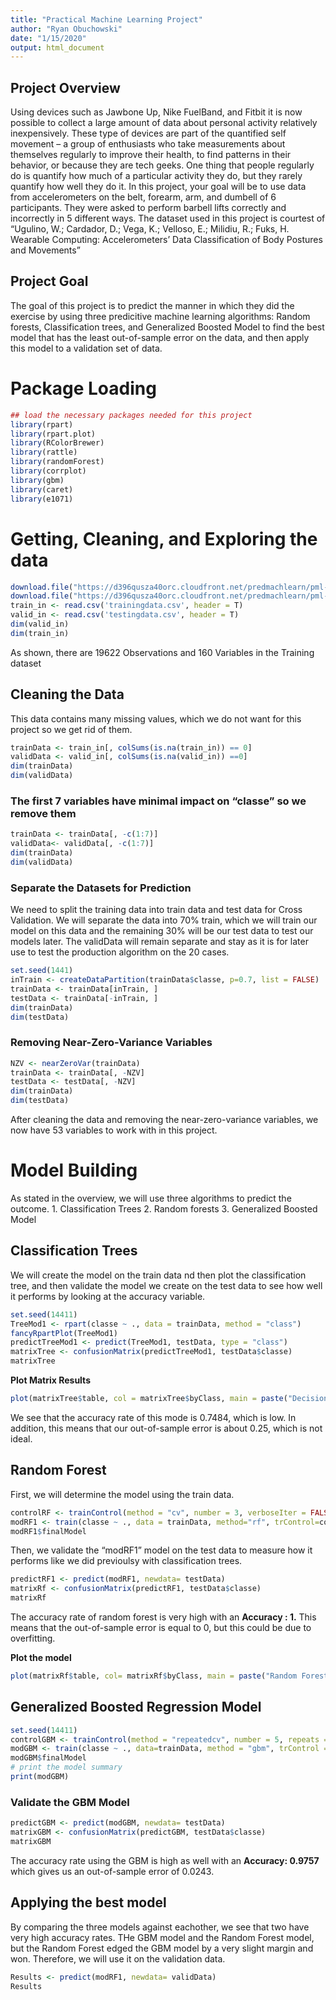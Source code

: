 ```yaml
---
title: "Practical Machine Learning Project"
author: "Ryan Obuchowski"
date: "1/15/2020"
output: html_document
---
```


## Project Overview
Using devices such as Jawbone Up, Nike FuelBand, and Fitbit it is now possible to collect a large amount of data about personal activity relatively inexpensively. These type of devices are part of the quantified self movement – a group of enthusiasts who take measurements about themselves regularly to improve their health, to find patterns in their behavior, or because they are tech geeks. One thing that people regularly do is quantify how much of a particular activity they do, but they rarely quantify how well they do it. In this project, your goal will be to use data from accelerometers on the belt, forearm, arm, and dumbell of 6 participants. They were asked to perform barbell lifts correctly and incorrectly in 5 different ways. The dataset used in this project is courtest of “Ugulino, W.; Cardador, D.; Vega, K.; Velloso, E.; Milidiu, R.; Fuks, H. Wearable Computing: Accelerometers’ Data Classification of Body Postures and Movements”


## Project Goal 
The goal of this project is to predict the manner in which they did the exercise by using three predicitive machine learning algorithms: Random forests, Classification trees, and Generalized Boosted Model to find the best model that has the least out-of-sample error on the data, and then apply this model to a validation set of data.  

# Package Loading
```r
## load the necessary packages needed for this project
library(rpart)
library(rpart.plot)
library(RColorBrewer)
library(rattle)
library(randomForest)
library(corrplot)
library(gbm)
library(caret)
library(e1071)
```

# Getting, Cleaning, and Exploring the data
```r
download.file("https://d396qusza40orc.cloudfront.net/predmachlearn/pml-training.csv", destfile = "trainingdata.csv")
download.file("https://d396qusza40orc.cloudfront.net/predmachlearn/pml-testing.csv", destfile = "testingdata.csv")
train_in <- read.csv('trainingdata.csv', header = T)
valid_in <- read.csv('testingdata.csv', header = T)
dim(valid_in)
dim(train_in)
```
As shown, there are 19622 Observations and 160 Variables in the Training dataset 

## Cleaning the Data
This data contains many missing values, which we do not want for this project so we get rid of them.  
```r
trainData <- train_in[, colSums(is.na(train_in)) == 0]
validData <- valid_in[, colSums(is.na(valid_in)) ==0]
dim(trainData)
dim(validData)
```

### The first 7 variables have minimal impact on "classe" so we remove them
```r
trainData <- trainData[, -c(1:7)]
validData<- validData[, -c(1:7)]
dim(trainData)
dim(validData)
```

### Separate the Datasets for Prediction
We need to split the training data into train data and test data for Cross Validation.  We will separate the data into 70% train, which we will train our model on this data and the remaining 30% will be our test data to test our models later. 
The validData will remain separate and stay as it is for later use to test the production algorithm on the 20 cases. 
```r
set.seed(1441)
inTrain <- createDataPartition(trainData$classe, p=0.7, list = FALSE)
trainData <- trainData[inTrain, ]
testData <- trainData[-inTrain, ]
dim(trainData)
dim(testData)
```

### Removing Near-Zero-Variance Variables
```r
NZV <- nearZeroVar(trainData)
trainData <- trainData[, -NZV]
testData <- testData[, -NZV]
dim(trainData)
dim(testData)
```
After cleaning the data and removing the near-zero-variance variables, we now have 53 variables to work with in this project. 

# Model Building
As stated in the overview, we will use three algorithms to predict the outcome. 
        1. Classification Trees
        2. Random forests
        3. Generalized Boosted Model

## Classification Trees
We will create the model on the train data nd then plot the classification tree, and then validate the model we create on the test data to see how well it performs by looking at the accuracy variable. 
```r
set.seed(14411)
TreeMod1 <- rpart(classe ~ ., data = trainData, method = "class")
fancyRpartPlot(TreeMod1)
predictTreeMod1 <- predict(TreeMod1, testData, type = "class")
matrixTree <- confusionMatrix(predictTreeMod1, testData$classe)
matrixTree
```

**Plot Matrix Results**
```r
plot(matrixTree$table, col = matrixTree$byClass, main = paste("Decision Tree - Accuracy =", round(matrixTree$overall['Accuracy'], 4)))
```
We see that the accuracy rate of this mode is 0.7484, which is low. In addition, this means that our out-of-sample error is about 0.25, which is not ideal.

## Random Forest
First, we will determine the model using the train data. 
```r
controlRF <- trainControl(method = "cv", number = 3, verboseIter = FALSE)
modRF1 <- train(classe ~ ., data = trainData, method="rf", trControl=controlRF)
modRF1$finalModel
```
Then, we validate the "modRF1" model on the test data to measure how it performs like we did previoulsy with classification trees.
```r
predictRF1 <- predict(modRF1, newdata= testData)
matrixRf <- confusionMatrix(predictRF1, testData$classe)
matrixRf
```
The accuracy rate of random forest is very high with an **Accuracy : 1.** This means that the out-of-sample error is equal to 0, but this could be due to overfitting.

**Plot the model**
```r
plot(matrixRf$table, col= matrixRf$byClass, main = paste("Random Forest Confusion Matrix: Accuracy=", round(matrixRf$overall['Accuracy'], 4)))
```

## Generalized Boosted Regression Model
```r
set.seed(14411)
controlGBM <- trainControl(method = "repeatedcv", number = 5, repeats = 1)
modGBM <- train(classe ~ ., data=trainData, method = "gbm", trControl = controlGBM, verbose = FALSE)
modGBM$finalModel
# print the model summary
print(modGBM)
```

### Validate the GBM Model
```r
predictGBM <- predict(modGBM, newdata= testData)
matrixGBM <- confusionMatrix(predictGBM, testData$classe)
matrixGBM
```

The accuracy rate using the GBM is high as well with an **Accuracy: 0.9757** which gives us an out-of-sample error of 0.0243. 

## Applying the best model
By comparing the three models against eachother, we see that two have very high accuracy rates. THe GBM model and the Random Forest model, but the Random Forest edged the GBM model by a very slight margin and won.  Therefore, we will use it on the validation data. 
```r
Results <- predict(modRF1, newdata= validData)
Results
```


